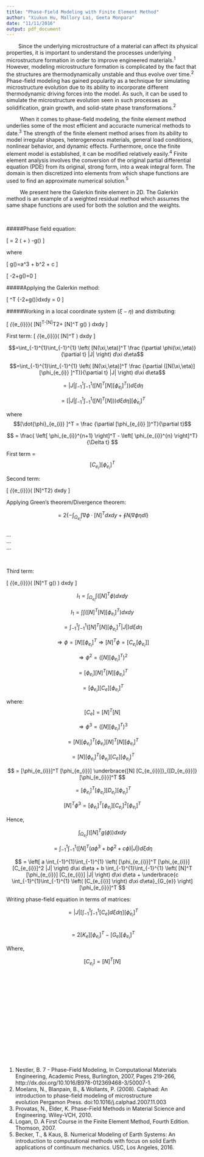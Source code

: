 ```yaml
---
title: "Phase-Field Modeling with Finite Element Method"
author: "Xiukun Hu, Mallory Lai, Geeta Monpara"
date: "11/11/2016"
output: pdf_document
---
```

&nbsp;&nbsp;&nbsp;&nbsp;&nbsp;&nbsp;&nbsp;&nbsp;Since the underlying microstructure of a material can affect its physical properties, it is important to understand the processes underlying microstructure formation in order to improve engineered materials.$^1$ However, modeling microstructure formation is complicated by the fact that the structures are thermodynamically unstable and thus evolve over time.$^2$ Phase-field modeling has gained popularity as a technique for simulating microstructure evolution due to its ability to incorporate different thermodynamic driving forces into the model. As such, it can be used to simulate the microstructure evolution seen in such processes as solidification, grain growth, and solid-state phase transformations.$^2$ 

&nbsp;&nbsp;&nbsp;&nbsp;&nbsp;&nbsp;&nbsp;&nbsp; When it comes to phase-field modeling, the finite element method underlies some of the most efficient and accuracte numerical methods to date.$^3$ The strength of the finite element method arises from its ability to model irregular shapes, heterogeneous materials, general load conditions, nonlinear behavior, and dynamic effects. Furthermore, once the finite element model is established, it can be modified relatively easily.$^4$ Finite element analysis involves the conversion of the original partial differential equation (PDE) from its original, strong form, into a weak integral form. The domain is then discretized into elements from which shape functions are used to find an approximate numerical solution.$^5$  

&nbsp;&nbsp;&nbsp;&nbsp;&nbsp;&nbsp;&nbsp;&nbsp; We present here the Galerkin finite element in 2D. The Galerkin method is an example of a weighted residual method which assumes the same shape functions are used for both the solution and the weights. 

&nbsp;

#####Phase field equation:   

\[ \frac{\partial \phi}{\partial t}
   = 2 \left( \frac{\partial^2 \phi}{\partial x^2}
      + \frac{\partial^2 \phi}{\partial y^2}\right)
      -g(\phi) \tag{1}
\]

where 

\[
g(\phi)=a\phi^3 + b\phi^2 + c\phi
\]

\[
\Rightarrow \frac{\partial \phi}{\partial t}-2\nabla\cdot\nabla\phi+g(\phi)=0
\]

#####Applying the Galerkin method:

\[
\int\int [N]^T \{\frac{\partial \phi}{\partial t}-2\nabla\cdot\nabla\phi+g(\phi)\}dxdy = 0
\]

#####Working in a local coordinate system $(\xi-\eta)$ and distributing:  

  
\[
\int_{\Omega_{e_{i}}}\int \left( [N]^T\frac{\partial \phi}{\partial t}-[N]^T2\nabla\cdot\nabla\phi+ [N]^T g(\phi) \right) dxdy
\]

 First term: 
\[
\int_{\Omega_{e_{i}}}\int \left( [N]^T\frac{\partial \phi}{\partial t} \right) dxdy
\]


$$=\int_{-1}^{1}\int_{-1}^{1} \left( [N(\xi,\eta)]^T \frac {\partial \phi(\xi,\eta)}{\partial t} |J| \right)  d\xi d\eta$$

$$=\int_{-1}^{1}\int_{-1}^{1} \left( [N(\xi,\eta)]^T \frac {\partial ([N(\xi,\eta)][\phi_{e_{i}} ]^T)}{\partial t} |J| \right)  d\xi d\eta$$

$$= |J| \int_{-1}^{1}\int_{-1}^{1} \left( [N]^T [N][\dot{\phi}_{e_{i}} ]^T) \right)  d\xi d\eta$$
  
$$= \left[ |J|\int_{-1}^{1}\int_{-1}^{1} \left( [N]^T [N]) \right)  d\xi d\eta \right] [\dot{\phi}_{e_{i}} ]^T$$  
  
where $$[\dot{\phi}_{e_{i}} ]^T =  \frac {\partial [\phi_{e_{i}} ])^T}{\partial t}$$    
  
$$ =  \frac{ \left[ \phi_{e_{i}}^{n+1} \right]^T - \left[ \phi_{e_{i}}^{n} \right]^T}{\Delta t}   $$    
  
First term = $$[C_{e_{i}}] [\dot{\phi}_{e_{i}} ]^T \tag{i}$$  
  
Second term: 
  
\[
\int_{\Omega_{e_{i}}}\int \left( [N]^T2\nabla\cdot\nabla\phi \right) dxdy
\]  
  
Applying Green's theorem/Divergence theorem:   
  
$$=2 \{ -\int_{\Omega_{e_{i}}}\int \nabla\phi \cdot [N]^T dxdy + \oint N_{i}\nabla\phi\eta dl \}  $$  
...  
...  
...  

&nbsp;

Third term:  
  
\[
\int_{\Omega_{e_{i}}}\int \left( [N]^T g(\phi) \right) dxdy
\]  
  
$$ I_{1} = \int_{\Omega_{e_{i}}}\int \left( [N]^T \phi \right) dxdy $$    
  
$$ I_{1} = \int \int \left( [N]^T [N] [\phi_{e_{i}}]^T \right) dxdy $$  
  
$$ = \int_{-1}^{1}\int_{-1}^{1} \left( [N]^T [N] [\phi_{e_{i}}]^T |J| \right) d\xi d\eta $$  
  
$$\Rightarrow \phi = [N][\phi_{e_{i}}]^T \Rightarrow [N]^T \phi = [C_{e_{i}}[\phi_{e_{i}}]] $$  
  
$$\Rightarrow \phi^2 = \left( [N][\phi_{e_{i}}]^T \right)^2 $$  
  
$$ = [\phi_{e_{i}}] [N]^T [N] [\phi_{e_{i}}]^T $$  
  
$$ = [\phi_{e_{i}}] [C_{e}] [\phi_{e_{i}}]^T $$   
  
where: $$ [C_{e}] = [N]^T [N] $$  
  
$$\Rightarrow \phi^3 = \left( [N][\phi_{e_{i}}]^T \right)^3 $$    
  
$$ = [N] [\phi_{e_{i}}]^T [\phi_{e_{i}}] [N]^T [N] [\phi_{e_{i}}]^T $$  
  
$$ = [N] [\phi_{e_{i}}]^T [\phi_{e_{i}}] [C_{e}] [\phi_{e_{i}}]^T $$  
  
$$ = [\phi_{e_{i}}]^T [\phi_{e_{i}}] \underbrace{[N] [C_{e_{i}}]}_{[D_{e_{i}}]} [\phi_{e_{i}}]^T $$     
  
$$ = [\phi_{e_{i}}]^T [\phi_{e_{i}}] [D_{e_{i}}] [\phi_{e_{i}}]^T $$  
  
$$ [N]^T \phi^3 = [\phi_{e_{i}}]^T [\phi_{e_{i}}] [C_{e_{i}}]^2 [\phi_{e_{i}}]^T $$ 
  
Hence, 
  
$$ \int_{\Omega_{e_{i}}}\int \left( [N]^T g(\phi) \right) dxdy $$  
  
$$  = \int_{-1}^{1}\int_{-1}^{1} \left( [N]^T (a\phi^3 + b\phi^2 + c\phi) |J| \right) d\xi d\eta $$  
  
$$  =  \left[ a \int_{-1}^{1}\int_{-1}^{1} \left( [\phi_{e_{i}}]^T [\phi_{e_{i}}] [C_{e_{i}}]^2 |J| \right) d\xi d\eta + b \int_{-1}^{1}\int_{-1}^{1} \left( [N]^T [\phi_{e_{i}}] [C_{e_{i}}] |J| \right) d\xi d\eta + \underbrace{c \int_{-1}^{1}\int_{-1}^{1} \left( [C_{e_{i}}] \right) d\xi d\eta}_{G_{e}}  \right]  [\phi_{e_{i}}]^T $$  
  
Writing phase-field equation in terms of matrices:   
  
$$= |J| \left[ \int_{-1}^{1}\int_{-1}^{1} [C_{e}]  d\xi d\eta \right] [\dot{\phi}_{e_{i}} ]^T $$  
$$ = 2[K_{e}] [\phi_{e_{i}}]^T - [G_{e}] [\phi_{e_{i}}]^T $$  
  
Where,  
  
$$[C_{e_{i}}] = [N]^T [N] $$  



  
&nbsp;

&nbsp;

&nbsp;

&nbsp;

&nbsp;

&nbsp;

&nbsp;

&nbsp;

1.	Nestler, B. 7 - Phase-Field Modeling, In Computational Materials Engineering, Academic Press, Burlington, 2007, Pages 219-266, http://dx.doi.org/10.1016/B978-012369468-3/50007-1.
2.	Moelans, N., Blanpain, B., & Wollants, P. (2008). Calphad: An introduction to phase-field modeling of microstructure evolution Pergamon Press. doi:10.1016/j.calphad.2007.11.003
3. Provatas, N., Elder, K. Phase-Field Methods in Material Science and Engineering. Wiley-VCH, 2010.
4. Logan, D. A First Course in the Finite Element Method, Fourth Edition. Thomson, 2007. 
5. Becker, T., & Kaus, B. Numerical Modeling of Earth Systems: An introduction to computational methods with focus on solid Earth applications of continuum mechanics. USC, Los Angeles, 2016. 